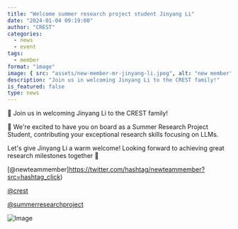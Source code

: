 ```yaml
---
title: "Welcome summer research project student Jinyang Li"
date: "2024-01-04 09:19:00"
author: "CREST"
categories:
  - news
  - event
tags:
  - member
format: "image"
image: { src: "assets/new-member-mr-jinyang-li.jpeg", alt: "new member" }
description: "Join us in welcoming Jinyang Li to the CREST family!"
is_featured: false
type: news
---
```


🎉 Join us in welcoming Jinyang Li to the CREST family!

📢 We're excited to have you on board as a Summer Research Project Student, contributing your exceptional research skills focusing on LLMs.

Let's give Jinyang Li a warm welcome! Looking forward to achieving great research milestones together 🚀

[@newteammember]https://twitter.com/hashtag/newteammember?src=hashtag_click)

[@crest](https://twitter.com/hashtag/crest?src=hashtag_click)

[@summerresearchproject](https://twitter.com/hashtag/summerresearchproject?src=hashtag_click)

![Image](assets/new-member-mr-jinyang-li.jpeg "New Member")